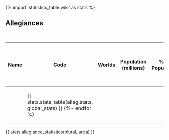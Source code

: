 {% import 'statistics_table.wiki' as stats %}

== Allegiances ==
{| class="wikitable sortable" width="90%"
|+ Analysis per Polity
! Name !! Code !! Worlds !! Population (millions) !! % of Population !! Economy (Bcr) !! Per Capita (Cr) !! RU !! Trade Volume (BCr / year) !! Int. Trade (BCr / year) !! Ext. Trade (BCr/year) !! Shipyard Capacity (MTons) !! Colonial Army (BEs) !! Travellers (M / year) !! SPA Pop
{% for alleg in global_alg if alleg.worlds.world_count() >= min_alg_count -%}
|-
| {{alleg.wiki_name()}}
| {{alleg.code}}
{{ stats.stats_table(alleg.stats, global_stats) }}
{%- endfor %}
|}

{{ stats.allegiance_statistics(plural, area) }}
